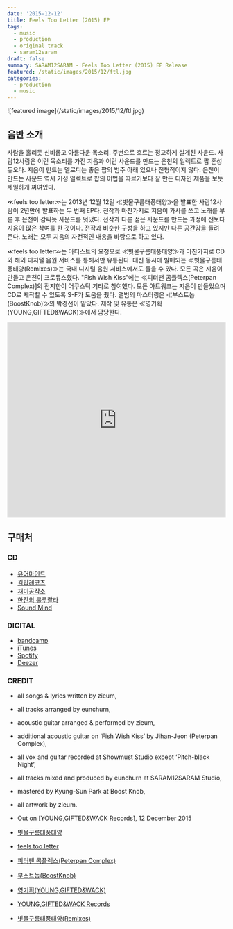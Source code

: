 ```yaml
---
date: '2015-12-12'
title: Feels Too Letter (2015) EP
tags:
  - music
  - production
  - original track
  - saram12saram
draft: false
summary: SARAM12SARAM - Feels Too Letter (2015) EP Release
featured: /static/images/2015/12/ftl.jpg
categories:
  - production
  - music
---
```


<div className="container flex justify-center">
  ![featured image](/static/images/2015/12/ftl.jpg)
</div>

## 음반 소개

사람을 홀리듯 신비롭고 아름다운 목소리. 주변으로 흐르는 정교하게 설계된 사운드. 사람12사람은 이런 목소리를 가진 지음과 이런 사운드를 만드는 은천의 일렉트로 팝 혼성 듀오다. 지음이 만드는 멜로디는 좋은 팝의 범주 아래 있으나 전형적이지 않다. 은천이 만드는 사운드 역시 기성 일렉트로 팝의 어법을 따르기보다 잘 만든 디자인 제품을 보듯 세밀하게 짜여있다.

≪feels too letter≫는 2013년 12월 12일 ≪빗물구름태풍태양≫을 발표한 사람12사람이 2년만에 발표하는 두 번째 EP다. 전작과 마찬가지로 지음이 가사를 쓰고 노래를 부른 후 은천이 감싸듯 사운드를 덧댔다. 전작과 다른 점은 사운드를 만드는 과정에 전보다 지음이 많은 참여를 한 것이다. 전작과 비슷한 구성을 하고 있지만 다른 공간감을 들려 준다. 노래는 모두 지음의 자전적인 내용을 바탕으로 하고 있다.

≪feels too letter≫는 아티스트의 요청으로 ≪빗물구름태풍태양≫과 마찬가지로 CD와 해외 디지털 음원 서비스를 통해서만 유통된다. 대신 동시에 발매되는 ≪빗물구름태풍태양(Remixes)≫는 국내 디지털 음원 서비스에서도 들을 수 있다. 모든 곡은 지음이 만들고 은천이 프로듀스했다. "Fish Wish Kiss"에는 ≪피터팬 콤플렉스(Peterpan Complex)]의 전지한이 어쿠스틱 기타로 참여했다.
모든 아트워크는 지음이 만들었으며 CD로 제작할 수 있도록 S-F가 도움을 줬다. 앨범의 마스터링은 ≪부스트놉(BoostKnob)≫의 박경선이 맡았다. 제작 및 유통은 ≪영기획(YOUNG,GIFTED&WACK)≫에서 담당한다.

<div className="container flex justify-center">
  <iframe
    width="100%"
    height="450"
    scrolling="no"
    frameBorder="no"
    allow="autoplay"
    src="https://w.soundcloud.com/player/?url=https%3A//api.soundcloud.com/playlists/169880519&color=%23acd864&auto_play=false&hide_related=false&show_comments=true&show_user=true&show_reposts=false&show_teaser=true"
  ></iframe>
</div>

## 구매처

### CD

<ul class="actions">
  <li>
    <a
      href="http://your-mind.com/product/detail.html?product_no=2808&cate_no=1&display_group=2"
      target="_blank"
      class="button"
    >
      유어마인드
    </a>
  </li>
  <li>
    <a
      href="http://www.gimbabrecords.com/product/detail.html?product_no=2558&cate_no=1&display_group=3"
      target="_blank"
      class="button"
    >
      김밥레코즈
    </a>
  </li>
  <li>
    <a href="http://blog.naver.com/studiozemi" target="_blank" class="button">
      재미공작소
    </a>
  </li>
  <li>
    <a href="https://www.facebook.com/caferuloorala/?fref=mentions" target="_blank" class="button">
      한잔의 룰루랄라
    </a>
  </li>
  <li>
    <a href="https://www.facebook.com/soundmindseoul/?fref=mentions" target="_blank" class="button">
      Sound Mind
    </a>
  </li>
</ul>

### DIGITAL

<ul class="actions">
  <li>
    <a
      href="https://younggiftedwack.bandcamp.com/album/feels-too-letter"
      target="_blank"
      class="button"
    >
      bandcamp
    </a>
  </li>
  <li>
    <a
      href="https://itunes.apple.com/us/album/feels-too-letter-ep/id1061413903"
      target="_blank"
      class="button"
    >
      iTunes
    </a>
  </li>
  <li>
    <a href="https://open.spotify.com/album/54CyxSIT5AN24xUfOPmJST" target="_blank" class="button">
      Spotify
    </a>
  </li>
  <li>
    <a href="http://www.deezer.com/album/11768350" target="_blank" class="button">
      Deezer
    </a>
  </li>
</ul>

### CREDIT

- all songs & lyrics written by zieum,
- all tracks arranged by eunchurn,
- acoustic guitar arranged & performed by zieum,
- additional acoustic guitar on ‘Fish Wish Kiss’ by Jihan-Jeon (Peterpan Complex),
- all vox and guitar recorded at Showmust Studio except ‘Pitch-black Night’,
- all tracks mixed and produced by eunchurn at SARAM12SARAM Studio,
- mastered by Kyung-Sun Park at Boost Knob,
- all artwork by zieum.
- Out on [YOUNG,GIFTED&WACK Records], 12 December 2015

- [빗물구름태풍태양](./2014/01/23/saram12saram-raindrop-cloud-typhoon-and-the-sun-2013-ep-release/)
- [feels too letter](./2015/12/12/saram12saram-feels-too-letter/)
- [피터팬 콤플렉스(Peterpan Complex)](http://peterpancomplex.com)
- [부스트놉(BoostKnob)](https://www.boostknob.com)
- [영기획(YOUNG,GIFTED&WACK)](http://younggiftedwack.com)
- [YOUNG,GIFTED&WACK Records](http://younggiftedwack.com)
- [빗물구름태풍태양(Remixes)](./2015/12/12/saram12saram-raindrop-cloud-typhoon-and-the-sun-remixes/)
